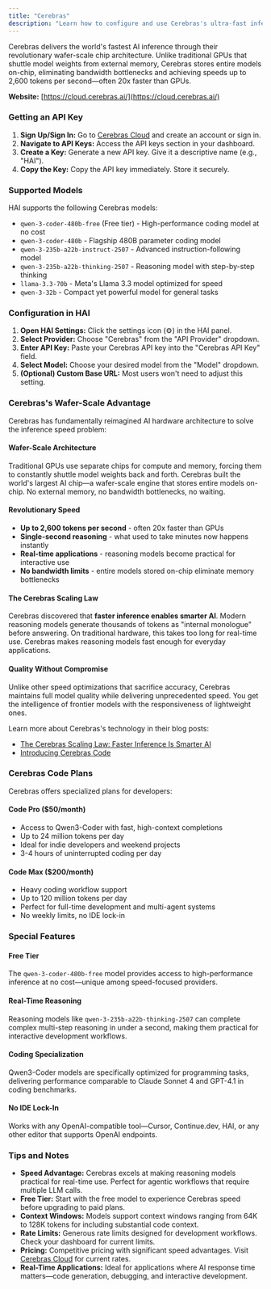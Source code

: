 ```yaml
---
title: "Cerebras"
description: "Learn how to configure and use Cerebras's ultra-fast inference with HAI. Experience up to 2,600 tokens per second with wafer-scale chip architecture and real-time reasoning models."
---
```


Cerebras delivers the world's fastest AI inference through their revolutionary wafer-scale chip architecture. Unlike traditional GPUs that shuttle model weights from external memory, Cerebras stores entire models on-chip, eliminating bandwidth bottlenecks and achieving speeds up to 2,600 tokens per second—often 20x faster than GPUs.

**Website:** [https://cloud.cerebras.ai/](https://cloud.cerebras.ai/)

### Getting an API Key

1.  **Sign Up/Sign In:** Go to [Cerebras Cloud](https://cloud.cerebras.ai/) and create an account or sign in.
2.  **Navigate to API Keys:** Access the API keys section in your dashboard.
3.  **Create a Key:** Generate a new API key. Give it a descriptive name (e.g., "HAI").
4.  **Copy the Key:** Copy the API key immediately. Store it securely.

### Supported Models

HAI supports the following Cerebras models:

-   `qwen-3-coder-480b-free` (Free tier) - High-performance coding model at no cost
-   `qwen-3-coder-480b` - Flagship 480B parameter coding model
-   `qwen-3-235b-a22b-instruct-2507` - Advanced instruction-following model
-   `qwen-3-235b-a22b-thinking-2507` - Reasoning model with step-by-step thinking
-   `llama-3.3-70b` - Meta's Llama 3.3 model optimized for speed
-   `qwen-3-32b` - Compact yet powerful model for general tasks

### Configuration in HAI

1.  **Open HAI Settings:** Click the settings icon (⚙️) in the HAI panel.
2.  **Select Provider:** Choose "Cerebras" from the "API Provider" dropdown.
3.  **Enter API Key:** Paste your Cerebras API key into the "Cerebras API Key" field.
4.  **Select Model:** Choose your desired model from the "Model" dropdown.
5.  **(Optional) Custom Base URL:** Most users won't need to adjust this setting.

### Cerebras's Wafer-Scale Advantage

Cerebras has fundamentally reimagined AI hardware architecture to solve the inference speed problem:

#### Wafer-Scale Architecture
Traditional GPUs use separate chips for compute and memory, forcing them to constantly shuttle model weights back and forth. Cerebras built the world's largest AI chip—a wafer-scale engine that stores entire models on-chip. No external memory, no bandwidth bottlenecks, no waiting.

#### Revolutionary Speed
- **Up to 2,600 tokens per second** - often 20x faster than GPUs
- **Single-second reasoning** - what used to take minutes now happens instantly
- **Real-time applications** - reasoning models become practical for interactive use
- **No bandwidth limits** - entire models stored on-chip eliminate memory bottlenecks

#### The Cerebras Scaling Law
Cerebras discovered that **faster inference enables smarter AI**. Modern reasoning models generate thousands of tokens as "internal monologue" before answering. On traditional hardware, this takes too long for real-time use. Cerebras makes reasoning models fast enough for everyday applications.

#### Quality Without Compromise
Unlike other speed optimizations that sacrifice accuracy, Cerebras maintains full model quality while delivering unprecedented speed. You get the intelligence of frontier models with the responsiveness of lightweight ones.

Learn more about Cerebras's technology in their blog posts:
- [The Cerebras Scaling Law: Faster Inference Is Smarter AI](https://www.cerebras.ai/blog/the-cerebras-scaling-law-faster-inference-is-smarter-ai)
- [Introducing Cerebras Code](https://www.cerebras.ai/blog/introducing-cerebras-code)

### Cerebras Code Plans

Cerebras offers specialized plans for developers:

#### Code Pro ($50/month)
- Access to Qwen3-Coder with fast, high-context completions
- Up to 24 million tokens per day
- Ideal for indie developers and weekend projects
- 3-4 hours of uninterrupted coding per day

#### Code Max ($200/month)
- Heavy coding workflow support
- Up to 120 million tokens per day
- Perfect for full-time development and multi-agent systems
- No weekly limits, no IDE lock-in

### Special Features

#### Free Tier
The `qwen-3-coder-480b-free` model provides access to high-performance inference at no cost—unique among speed-focused providers.

#### Real-Time Reasoning
Reasoning models like `qwen-3-235b-a22b-thinking-2507` can complete complex multi-step reasoning in under a second, making them practical for interactive development workflows.

#### Coding Specialization
Qwen3-Coder models are specifically optimized for programming tasks, delivering performance comparable to Claude Sonnet 4 and GPT-4.1 in coding benchmarks.

#### No IDE Lock-In
Works with any OpenAI-compatible tool—Cursor, Continue.dev, HAI, or any other editor that supports OpenAI endpoints.

### Tips and Notes

-   **Speed Advantage:** Cerebras excels at making reasoning models practical for real-time use. Perfect for agentic workflows that require multiple LLM calls.
-   **Free Tier:** Start with the free model to experience Cerebras speed before upgrading to paid plans.
-   **Context Windows:** Models support context windows ranging from 64K to 128K tokens for including substantial code context.
-   **Rate Limits:** Generous rate limits designed for development workflows. Check your dashboard for current limits.
-   **Pricing:** Competitive pricing with significant speed advantages. Visit [Cerebras Cloud](https://cloud.cerebras.ai/) for current rates.
-   **Real-Time Applications:** Ideal for applications where AI response time matters—code generation, debugging, and interactive development.
